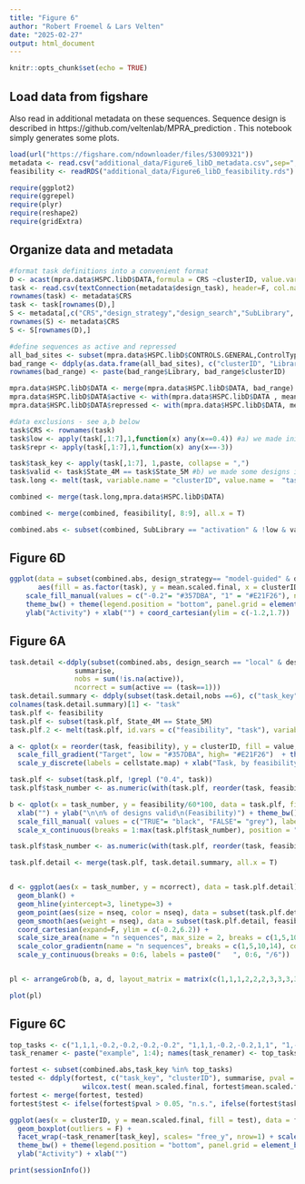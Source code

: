```yaml
---
title: "Figure 6"
author: "Robert Froemel & Lars Velten"
date: "2025-02-27"
output: html_document
---
```


```r
knitr::opts_chunk$set(echo = TRUE)
```

## Load data from figshare

Also read in additional metadata on these sequences. Sequence design is described in https://github.com/veltenlab/MPRA_prediction . This notebook simply generates some plots.

```r
load(url("https://figshare.com/ndownloader/files/53009321"))
metadata <- read.csv("additional_data/Figure6_libD_metadata.csv",sep=";")
feasibility <- readRDS("additional_data/Figure6_libD_feasibility.rds")

```

```r
require(ggplot2)
require(ggrepel)
require(plyr)
require(reshape2)
require(gridExtra)
```

## Organize data and metadata

```r


#format task definitions into a convenient format
D <- acast(mpra.data$HSPC.libD$DATA,formula = CRS ~clusterID, value.var = "mean.norm.adj")
task <- read.csv(textConnection(metadata$design_task), header=F, col.names =  names(cellstate.map))
rownames(task) <- metadata$CRS
task <- task[rownames(D),]
S <- metadata[,c("CRS","design_strategy","design_search","SubLibrary", "seq")]
rownames(S) <- metadata$CRS
S <- S[rownames(D),]

#define sequences as active and repressed
all_bad_sites <- subset(mpra.data$HSPC.libD$CONTROLS.GENERAL,ControlType == "ScrambleTFBS")
bad_range <- ddply(as.data.frame(all_bad_sites), c("clusterID", "Library"),summarise, q05.background = quantile(mean.norm.adj, 0.05), q95.background = quantile(mean.norm.adj,0.95))
rownames(bad_range) <- paste(bad_range$Library, bad_range$clusterID)

mpra.data$HSPC.libD$DATA <- merge(mpra.data$HSPC.libD$DATA, bad_range)
mpra.data$HSPC.libD$DATA$active <- with(mpra.data$HSPC.libD$DATA , mean.norm.adj > q95.background)
mpra.data$HSPC.libD$DATA$repressed <- with(mpra.data$HSPC.libD$DATA, mean.norm.adj < q05.background)

#data exclusions - see a,b below
task$CRS <- rownames(task)
task$low <- apply(task[,1:7],1,function(x) any(x==0.4)) #a) we made initially some designs meant to give "weak" activity, these are not included in the analysis
task$repr <- apply(task[,1:7],1,function(x) any(x==-3))

task$task_key <- apply(task[,1:7], 1,paste, collapse = ",")
task$valid <- task$State_4M == task$State_5M #b) we made some designs initially where we aimed for different activities in early and late monocyte precursors. But then we measured this cell states as one combined cell state, because diferences in the other libraries were minimal. Hence we exclude all designs aimed to give different activities in the two cell states.
task.long <- melt(task, variable.name = "clusterID", value.name =  "task", id.vars = c("CRS", "low", "task_key", "repr", "valid"))

combined <- merge(task.long,mpra.data$HSPC.libD$DATA)

combined <- merge(combined, feasibility[, 8:9], all.x = T)

combined.abs <- subset(combined, SubLibrary == "activation" & !low & valid) #look 
```

## Figure 6D

```r
ggplot(data = subset(combined.abs, design_strategy== "model-guided" & design_search == "local"),
       aes(fill = as.factor(task), y = mean.scaled.final, x = clusterID)) + geom_boxplot() +
    scale_fill_manual(values = c("-0.2"= "#357DBA", "1" = "#E21F26"), name = "Task", labels = c("-0.2" = "Inactive", "1" = "Active")) +
    theme_bw() + theme(legend.position = "bottom", panel.grid = element_blank(),axis.text.x = element_text(angle=45, hjust=1)) + scale_x_discrete(labels = cellstate.map) +
    ylab("Activity") + xlab("") + coord_cartesian(ylim = c(-1.2,1.7))

```

## Figure 6A

```r

task.detail <-ddply(subset(combined.abs, design_search == "local" & design_strategy == "model-guided" ), c( "task_key", "CRS"), # #
                summarise, 
                nobs = sum(!is.na(active)),
                ncorrect = sum(active == (task==1)))
task.detail.summary <- ddply(subset(task.detail,nobs ==6), c("task_key", "ncorrect"), summarise, nseq = length(CRS))
colnames(task.detail.summary)[1] <- "task"
task.plf <- feasibility
task.plf <- subset(task.plf, State_4M == State_5M)
task.plf.2 <- melt(task.plf, id.vars = c("feasibility", "task"), variable.name = "clusterID")

a <- qplot(x = reorder(task, feasibility), y = clusterID, fill = value, data = subset(task.plf.2, !grepl ("0.4", task) & clusterID != "State_5M"), geom = "tile") + 
  scale_fill_gradient("Target", low = "#357DBA", high= "#E21F26")  + theme_bw() + theme(panel.grid = element_blank(), axis.text.x = element_blank(), legend.position = "none") +
  scale_y_discrete(labels = cellstate.map) + xlab("Task, by feasibility") + ylab("")

task.plf <- subset(task.plf, !grepl ("0.4", task))
task.plf$task_number <- as.numeric(with(task.plf, reorder(task, feasibility)))

b <- qplot(x = task_number, y = feasibility/60*100, data = task.plf, fill = feasibility > 0, geom = "col")+
  xlab("") + ylab("\n\n% of designs valid\n(Feasibility)") + theme_bw() + theme(panel.grid = element_blank(), axis.text.x = element_blank()) +
  scale_fill_manual( values = c("TRUE"= "black", "FALSE"= "grey"), labels = c("FALSE" = "Infeasible", "TRUE"= "Feasible"), name = "Ab initio classification", guide = "none") +
  scale_x_continuous(breaks = 1:max(task.plf$task_number), position = "bottom") + coord_cartesian(expand=F)

task.plf$task_number <- as.numeric(with(task.plf, reorder(task, feasibility)))

task.plf.detail <- merge(task.plf, task.detail.summary, all.x = T)


d <- ggplot(aes(x = task_number, y = ncorrect), data = task.plf.detail)+
  geom_blank() + 
  geom_hline(yintercept=3, linetype=3) + 
  geom_point(aes(size = nseq, color = nseq), data = subset(task.plf.detail, feasibility > 0)) + xlab("")  + ylab("\n\nCorrect cell states") + theme_bw() + theme(panel.grid = element_blank(), axis.text.x = element_blank(), legend.position = "bottom") +
  geom_smooth(aes(weight = nseq), data = subset(task.plf.detail, feasibility > 0)) + scale_x_continuous(breaks = 1:length(unique(task.plf$task)), position = "top") + 
  coord_cartesian(expand=F, ylim = c(-0.2,6.2)) + 
  scale_size_area(name = "n sequences", max_size = 2, breaks = c(1,5,10,14)) +
  scale_color_gradientn(name = "n sequences", breaks = c(1,5,10,14), colors = c("grey", "blue", "red")) +
  scale_y_continuous(breaks = 0:6, labels = paste0("   ", 0:6, "/6"))


pl <- arrangeGrob(b, a, d, layout_matrix = matrix(c(1,1,1,2,2,2,3,3,3,3,3), ncol=1))

plot(pl)

```

## Figure 6C

```r

top_tasks <- c("1,1,1,-0.2,-0.2,-0.2,-0.2", "1,1,1,-0.2,-0.2,1,1", "1,-0.2,-0.2,1,1,1,-0.2","1,-0.2,1,-0.2,-0.2,-0.2,-0.2")
task_renamer <- paste("example", 1:4); names(task_renamer) <- top_tasks

fortest <- subset(combined.abs,task_key %in% top_tasks)
tested <- ddply(fortest, c("task_key", "clusterID"), summarise, pval = 
                  wilcox.test( mean.scaled.final, fortest$mean.scaled.final[fortest$task_key == unique(task_key) & fortest$task != unique(task)], alternative = ifelse(unique(task) == 1.0, "greater", "less"))$p.value)
fortest <- merge(fortest, tested)
fortest$test <- ifelse(fortest$pval > 0.05, "n.s.", ifelse(fortest$task == 1, "higher", "lower"))

ggplot(aes(x = clusterID, y = mean.scaled.final, fill = test), data = fortest) +
  geom_boxplot(outliers = F) + 
  facet_wrap(~task_renamer[task_key], scales= "free_y", nrow=1) + scale_fill_manual(values = c("lower"= "#A16227", "higher" = "#FDD900", "n.s." = "grey"), name = "Test result", labels = c("lower" = "lower p<0.05", "higher" = "higher p<0.05", "n.s." = "n.s.")) +
  theme_bw() + theme(legend.position = "bottom", panel.grid = element_blank(),axis.text.x = element_text(angle=45, hjust=1, size=8),axis.text.y = element_text(size= 8)) + scale_x_discrete(labels = cellstate.map) +
  ylab("Activity") + xlab("") 

```
```r
print(sessionInfo())
```
